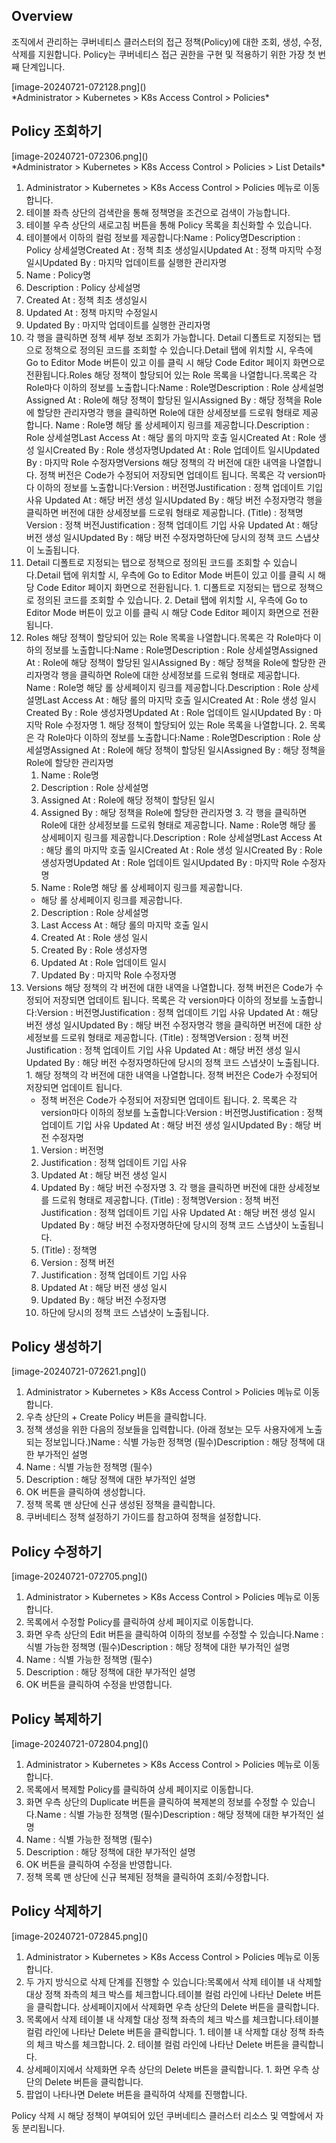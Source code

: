 ## Overview
조직에서 관리하는 쿠버네티스 클러스터의 접근 정책(Policy)에 대한 조회, 생성, 수정, 삭제를 지원합니다. Policy는 쿠버네티스 접근 권한을 구현 및 적용하기 위한 가장 첫 번째 단계입니다.

<p align="center">
<div>[image-20240721-072128.png]()</div>
*Administrator &gt; Kubernetes &gt; K8s Access Control &gt; Policies*
</p>

## Policy 조회하기
<p align="center">
<div>[image-20240721-072306.png]()</div>
*Administrator &gt; Kubernetes &gt; K8s Access Control &gt; Policies &gt; List Details*
</p>

1. Administrator > Kubernetes > K8s Access Control > Policies 메뉴로 이동합니다.
2. 테이블 좌측 상단의 검색란을 통해 정책명을 조건으로 검색이 가능합니다.
3. 테이블 우측 상단의 새로고침 버튼을 통해 Policy 목록을 최신화할 수 있습니다.
4. 테이블에서 이하의 컬럼 정보를 제공합니다:Name : Policy명Description : Policy 상세설명Created At : 정책 최초 생성일시Updated At : 정책 마지막 수정일시Updated By : 마지막 업데이트를 실행한 관리자명
  1. Name : Policy명
  2. Description : Policy 상세설명
  3. Created At : 정책 최초 생성일시
  4. Updated At : 정책 마지막 수정일시
  5. Updated By : 마지막 업데이트를 실행한 관리자명
5. 각 행을 클릭하면 정책 세부 정보 조회가 가능합니다. Detail 디폴트로 지정되는 탭으로 정책으로 정의된 코드를 조회할 수 있습니다.Detail 탭에 위치할 시, 우측에 Go to Editor Mode 버튼이 있고 이를 클릭 시 해당 Code Editor 페이지 화면으로 전환됩니다.Roles 해당 정책이 할당되어 있는 Role 목록을 나열합니다.목록은 각 Role마다 이하의 정보를 노출합니다:Name : Role명Description : Role 상세설명Assigned At : Role에 해당 정책이 할당된 일시Assigned By : 해당 정책을 Role에 할당한 관리자명각 행을 클릭하면 Role에 대한 상세정보를 드로워 형태로 제공합니다. Name : Role명 해당 롤 상세페이지 링크를 제공합니다.Description : Role 상세설명Last Access At : 해당 롤의 마지막 호출 일시Created At : Role 생성 일시Created By : Role 생성자명Updated At : Role 업데이트 일시Updated By : 마지막 Role 수정자명Versions 해당 정책의 각 버전에 대한 내역을 나열합니다. 정책 버전은 Code가 수정되어 저장되면 업데이트 됩니다. 목록은 각 version마다 이하의 정보를 노출합니다:Version : 버전명Justification : 정책 업데이트 기입 사유 Updated At : 해당 버전 생성 일시Updated By : 해당 버전 수정자명각 행을 클릭하면 버전에 대한 상세정보를 드로워 형태로 제공합니다. (Title) : 정책명Version : 정책 버전Justification : 정책 업데이트 기입 사유 Updated At : 해당 버전 생성 일시Updated By : 해당 버전 수정자명하단에 당시의 정책 코드 스냅샷이 노출됩니다.
  1. Detail 디폴트로 지정되는 탭으로 정책으로 정의된 코드를 조회할 수 있습니다.Detail 탭에 위치할 시, 우측에 Go to Editor Mode 버튼이 있고 이를 클릭 시 해당 Code Editor 페이지 화면으로 전환됩니다.
    1. 디폴트로 지정되는 탭으로 정책으로 정의된 코드를 조회할 수 있습니다.
    2. Detail 탭에 위치할 시, 우측에 Go to Editor Mode 버튼이 있고 이를 클릭 시 해당 Code Editor 페이지 화면으로 전환됩니다.
  2. Roles 해당 정책이 할당되어 있는 Role 목록을 나열합니다.목록은 각 Role마다 이하의 정보를 노출합니다:Name : Role명Description : Role 상세설명Assigned At : Role에 해당 정책이 할당된 일시Assigned By : 해당 정책을 Role에 할당한 관리자명각 행을 클릭하면 Role에 대한 상세정보를 드로워 형태로 제공합니다. Name : Role명 해당 롤 상세페이지 링크를 제공합니다.Description : Role 상세설명Last Access At : 해당 롤의 마지막 호출 일시Created At : Role 생성 일시Created By : Role 생성자명Updated At : Role 업데이트 일시Updated By : 마지막 Role 수정자명
    1. 해당 정책이 할당되어 있는 Role 목록을 나열합니다.
    2. 목록은 각 Role마다 이하의 정보를 노출합니다:Name : Role명Description : Role 상세설명Assigned At : Role에 해당 정책이 할당된 일시Assigned By : 해당 정책을 Role에 할당한 관리자명
      1. Name : Role명
      2. Description : Role 상세설명
      3. Assigned At : Role에 해당 정책이 할당된 일시
      4. Assigned By : 해당 정책을 Role에 할당한 관리자명
    3. 각 행을 클릭하면 Role에 대한 상세정보를 드로워 형태로 제공합니다. Name : Role명 해당 롤 상세페이지 링크를 제공합니다.Description : Role 상세설명Last Access At : 해당 롤의 마지막 호출 일시Created At : Role 생성 일시Created By : Role 생성자명Updated At : Role 업데이트 일시Updated By : 마지막 Role 수정자명
      1. Name : Role명 해당 롤 상세페이지 링크를 제공합니다.
        * 해당 롤 상세페이지 링크를 제공합니다.
      2. Description : Role 상세설명
      3. Last Access At : 해당 롤의 마지막 호출 일시
      4. Created At : Role 생성 일시
      5. Created By : Role 생성자명
      6. Updated At : Role 업데이트 일시
      7. Updated By : 마지막 Role 수정자명
  3. Versions 해당 정책의 각 버전에 대한 내역을 나열합니다. 정책 버전은 Code가 수정되어 저장되면 업데이트 됩니다. 목록은 각 version마다 이하의 정보를 노출합니다:Version : 버전명Justification : 정책 업데이트 기입 사유 Updated At : 해당 버전 생성 일시Updated By : 해당 버전 수정자명각 행을 클릭하면 버전에 대한 상세정보를 드로워 형태로 제공합니다. (Title) : 정책명Version : 정책 버전Justification : 정책 업데이트 기입 사유 Updated At : 해당 버전 생성 일시Updated By : 해당 버전 수정자명하단에 당시의 정책 코드 스냅샷이 노출됩니다.
    1. 해당 정책의 각 버전에 대한 내역을 나열합니다. 정책 버전은 Code가 수정되어 저장되면 업데이트 됩니다.
      * 정책 버전은 Code가 수정되어 저장되면 업데이트 됩니다.
    2. 목록은 각 version마다 이하의 정보를 노출합니다:Version : 버전명Justification : 정책 업데이트 기입 사유 Updated At : 해당 버전 생성 일시Updated By : 해당 버전 수정자명
      1. Version : 버전명
      2. Justification : 정책 업데이트 기입 사유
      3. Updated At : 해당 버전 생성 일시
      4. Updated By : 해당 버전 수정자명
    3. 각 행을 클릭하면 버전에 대한 상세정보를 드로워 형태로 제공합니다. (Title) : 정책명Version : 정책 버전Justification : 정책 업데이트 기입 사유 Updated At : 해당 버전 생성 일시Updated By : 해당 버전 수정자명하단에 당시의 정책 코드 스냅샷이 노출됩니다.
      1. (Title) : 정책명
      2. Version : 정책 버전
      3. Justification : 정책 업데이트 기입 사유
      4. Updated At : 해당 버전 생성 일시
      5. Updated By : 해당 버전 수정자명
      6. 하단에 당시의 정책 코드 스냅샷이 노출됩니다.

## Policy 생성하기
<p align="center">
<div>[image-20240721-072621.png]()</div>
</p>

1. Administrator > Kubernetes > K8s Access Control > Policies 메뉴로 이동합니다.
2. 우측 상단의 + Create Policy 버튼을 클릭합니다.
3. 정책 생성을 위한 다음의 정보들을 입력합니다. (아래 정보는 모두 사용자에게 노출되는 정보입니다.)Name : 식별 가능한 정책명 (필수)Description : 해당 정책에 대한 부가적인 설명
  1. Name : 식별 가능한 정책명 (필수)
  2. Description : 해당 정책에 대한 부가적인 설명
4. OK 버튼을 클릭하여 생성합니다.
5. 정책 목록 맨 상단에 신규 생성된 정책을 클릭합니다.
6. 쿠버네티스 정책 설정하기 가이드를 참고하여 정책을 설정합니다.

## Policy 수정하기
<p align="left">
<div>[image-20240721-072705.png]()</div>
</p>

1. Administrator > Kubernetes > K8s Access Control > Policies 메뉴로 이동합니다.
2. 목록에서 수정할 Policy를 클릭하여 상세 페이지로 이동합니다.
3. 화면 우측 상단의 Edit 버튼을 클릭하여 이하의 정보를 수정할 수 있습니다.Name : 식별 가능한 정책명 (필수)Description : 해당 정책에 대한 부가적인 설명
  1. Name : 식별 가능한 정책명 (필수)
  2. Description : 해당 정책에 대한 부가적인 설명
4. OK 버튼을 클릭하여 수정을 반영합니다.

## Policy 복제하기
<p align="left">
<div>[image-20240721-072804.png]()</div>
</p>

1. Administrator > Kubernetes > K8s Access Control > Policies 메뉴로 이동합니다.
2. 목록에서 복제할 Policy를 클릭하여 상세 페이지로 이동합니다.
3. 화면 우측 상단의 Duplicate 버튼을 클릭하여 복제본의 정보를 수정할 수 있습니다.Name : 식별 가능한 정책명 (필수)Description : 해당 정책에 대한 부가적인 설명
  1. Name : 식별 가능한 정책명 (필수)
  2. Description : 해당 정책에 대한 부가적인 설명
4. OK 버튼을 클릭하여 수정을 반영합니다.
5. 정책 목록 맨 상단에 신규 복제된 정책을 클릭하여 조회/수정합니다.

## Policy 삭제하기
<p align="left">
<div>[image-20240721-072845.png]()</div>
</p>

1. Administrator > Kubernetes > K8s Access Control > Policies 메뉴로 이동합니다.
2. 두 가지 방식으로 삭제 단계를 진행할 수 있습니다:목록에서 삭제 테이블 내 삭제할 대상 정책 좌측의 체크 박스를 체크합니다.테이블 컬럼 라인에 나타난 Delete 버튼을 클릭합니다. 상세페이지에서 삭제화면 우측 상단의 Delete 버튼을 클릭합니다.
  1. 목록에서 삭제 테이블 내 삭제할 대상 정책 좌측의 체크 박스를 체크합니다.테이블 컬럼 라인에 나타난 Delete 버튼을 클릭합니다.
    1. 테이블 내 삭제할 대상 정책 좌측의 체크 박스를 체크합니다.
    2. 테이블 컬럼 라인에 나타난 Delete 버튼을 클릭합니다.
  2. 상세페이지에서 삭제화면 우측 상단의 Delete 버튼을 클릭합니다.
    1. 화면 우측 상단의 Delete 버튼을 클릭합니다.
3. 팝업이 나타나면 Delete 버튼을 클릭하여 삭제를 진행합니다.

Policy 삭제 시 해당 정책이 부여되어 있던 쿠버네티스 클러스터 리소스 및 역할에서 자동 분리됩니다.
